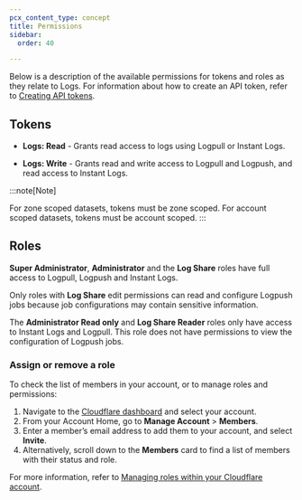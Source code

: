 ```yaml
---
pcx_content_type: concept
title: Permissions
sidebar:
  order: 40

---
```


Below is a description of the available permissions for tokens and roles as they relate to Logs. For information about how to create an API token, refer to [Creating API tokens](/fundamentals/api/get-started/create-token/).

## Tokens

* **Logs: Read** - Grants read access to logs using Logpull or Instant Logs.

* **Logs: Write** - Grants read and write access to Logpull and Logpush, and read access to Instant Logs.

:::note[Note]

For zone scoped datasets, tokens must be zone scoped. For account scoped datasets, tokens must be account scoped. 
:::

## Roles

**Super Administrator**, **Administrator** and the **Log Share** roles have full access to Logpull, Logpush and Instant Logs.

Only roles with **Log Share** edit permissions can read and configure Logpush jobs because job configurations may contain sensitive information.

The **Administrator Read only** and **Log Share Reader** roles only have access to Instant Logs and Logpull. This role does not have permissions to view the configuration of Logpush jobs.

### Assign or remove a role

To check the list of members in your account, or to manage roles and permissions:

1. Navigate to the [Cloudflare dashboard](https://dash.cloudflare.com/login) and select your account.
2. From your Account Home, go to **Manage Account** > **Members**.
3. Enter a member’s email address to add them to your account, and select **Invite**.
4. Alternatively, scroll down to the **Members** card to find a list of members with their status and role.

For more information, refer to [Managing roles within your Cloudflare account](/fundamentals/setup/manage-members/).
